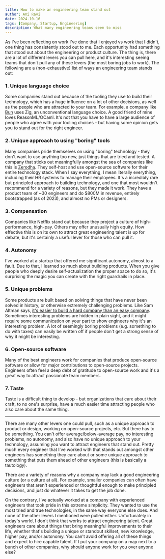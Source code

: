 ```yaml
---
title: How to make an engineering team stand out
author: Ani Ravi
date: 2024-10-16
tags: [Company, Startup, Engineering]
description: What many engineering teams seem to miss
---
```


As I've been reflecting on work I've done that I enjoyed vs work that I didn't, one thing has consistently stood out to me. Each opportunity had something that stood out about the engineering or product culture. The thing is, there are a lot of different levers you can pull here, and it's interesting seeing teams that don't pull any of these levers (the most boring jobs to work). The following are a (non-exhaustive) list of ways an engineering team stands out:

### 1. Unique language choice

Some companies stand out because of the tooling they use to build their technology, which has a huge influence on a lot of other decisions, as well as the people who are attracted to your team. For example, a company like [Bun](https://bun.sh/) uses Zig, an unconventional language choice. A good friend of mine loves ReasonML/OCaml. It's not that you have to have a large audience of people who agree with your tooling choices - but having some opinion gets you to stand out for the right engineer.

### 2. Unique approach to using "boring" tools

Many companies pride themselves on using "boring" technology - they don't want to use anything too new, just things that are tried and tested. A company that sticks out meaningfully amongst the sea of companies like this is [Zerodha](https://zerodha.tech/). They self-host and use open-source software for their entire technology stack. When I say everything, I mean literally everything, including their HR systems to manage their employees. It's a incredibly rare but principled approach to building technology, and one that most wouldn't recommend for a variety of reasons, but they made it work. They have a product team of ~30 engineers and do $800M in revenue, entirely bootstrapped (as of 2023), and almost no PMs or designers.

### 3. Compensation

Companies like Netflix stand out because they project a culture of high-performance, high-pay. Others may offer unusually high equity. How effective this is on its own to attract great engineering talent is up for debate, but it's certainly a useful lever for those who can pull it.

### 4. Autonomy

I've worked at a startup that offered me significant autonomy, almost to a fault. Due to that, I learned so much about building products. When you give people who deeply desire self-actualization the proper space to do so, it's surprising the magic you can create with the right guardrails in place.

### 5. Unique problems

Some products are built based on solving things that have never been solved in history, or otherwise extremely challenging problems. Like Sam Altman says, [it's easier to build a hard company than an easy company](https://youtu.be/GiwpsoTT3p8). Sometimes interesting problems are hidden in plain sight, and it might require some communication on your part to show engineers why it's an interesting problem. A lot of seemingly boring problems (e.g. something to do with taxes) can easily be written off if people don't get a strong sense of why it might be interesting.

### 6. Open-source software

Many of the best engineers work for companies that produce open-source software or allow for major contributions to open-source projects. Engineers often feel a deep debt of gratitude to open-source work and it's a great way to attract passionate team members.

### 7. Taste

Taste is a difficult thing to develop - but organizations that care about their craft, to no one's surprise, have a much easier time attracting people who also care about the same thing.

---

There are many other levers one could pull, such as a unique approach to product or design, working on open-source projects, etc. But there has to be something. You can't offer average/below-average pay, no interesting problems, no autonomy, and also have no unique approach to your technology, assuming you want to attract engineers that stand out. Pretty much every engineer that I've worked with that stands out amongst other engineers has something they care about or some unique approach to something that puts them ahead of other engineers (this is basically a tautology).

There are a variety of reasons why a company may lack a good engineering culture (or a culture at all). For example, smaller companies can often have engineers that aren't experienced or thoughtful enough to make principled decisions, and just do whatever it takes to get the job done.

On the contrary, I've actually worked at a company with experienced engineers that took pride in this extreme simplicity. They wanted to use the most tried and true technologies, in the same way everyone else does. And none of the other levers I mentioned were pulled either. Unfortunately in today's world, I don't think that works to attract engineering talent. Great engineers care about things that bring meaningful improvements to their life, whether that's building a unique or standout skillset, new knowledge, higher pay, and/or autonomy. You can't avoid offering all of these things and expect to hire capable talent. If I put your company on a map next to a bunch of other companies, why should anyone work for you over anyone else?
